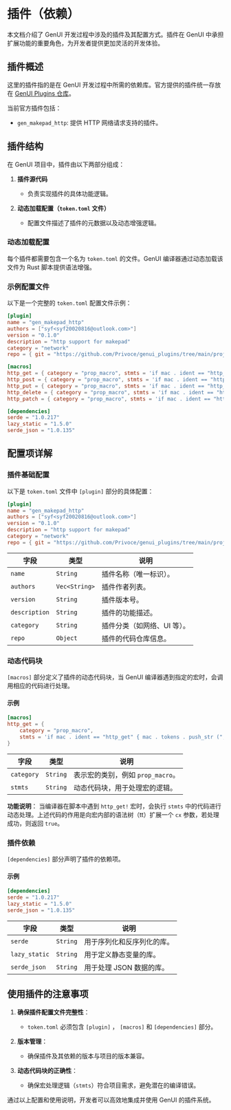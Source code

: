 # 插件（依赖）

本文档介绍了 GenUI 开发过程中涉及的插件及其配置方式。插件在 GenUI 中承担扩展功能的重要角色，为开发者提供更加灵活的开发体验。

## 插件概述

这里的插件指的是在 GenUI 开发过程中所需的依赖库。官方提供的插件统一存放在 [GenUI Plugins 仓库](https://github.com/Privoce/genui_plugins)。

当前官方插件包括：

- `gen_makepad_http`: 提供 HTTP 网络请求支持的插件。

## 插件结构

在 GenUI 项目中，插件由以下两部分组成：

1. **插件源代码**
   - 负责实现插件的具体功能逻辑。

2. **动态加载配置（`token.toml` 文件）**
   - 配置文件描述了插件的元数据以及动态增强逻辑。

### 动态加载配置

每个插件都需要包含一个名为 `token.toml` 的文件。GenUI 编译器通过动态加载该文件为 Rust 脚本提供语法增强。

### 示例配置文件

以下是一个完整的 `token.toml` 配置文件示例：

```toml title="token.toml"
[plugin]
name = "gen_makepad_http"
authors = ["syf<syf20020816@outlook.com>"]
version = "0.1.0"
description = "http support for makepad"
category = "network"
repo = { git = "https://github.com/Privoce/genui_plugins/tree/main/projects/gen_makepad_http" }

[macros]
http_get = { category = "prop_macro", stmts = 'if mac . ident == "http_get" { mac . tokens . push_str (", cx") ; return true; }' }
http_post = { category = "prop_macro", stmts = 'if mac . ident == "http_post" { mac . tokens . push_str (", cx") ; return true; }' }
http_put = { category = "prop_macro", stmts = 'if mac . ident == "http_put" { mac . tokens . push_str (", cx") ; return true; }' }
http_delete = { category = "prop_macro", stmts = 'if mac . ident == "http_delete" { mac . tokens . push_str (", cx") ; return true; }' }
http_patch = { category = "prop_macro", stmts = 'if mac . ident == "http_patch" { mac . tokens . push_str (", cx") ; return true; }' }

[dependencies]
serde = "1.0.217"
lazy_static = "1.5.0"
serde_json = "1.0.135"
```

## 配置项详解

### 插件基础配置

以下是 `token.toml` 文件中 `[plugin]` 部分的具体配置：

```toml
[plugin]
name = "gen_makepad_http"
authors = ["syf<syf20020816@outlook.com>"]
version = "0.1.0"
description = "http support for makepad"
category = "network"
repo = { git = "https://github.com/Privoce/genui_plugins/tree/main/projects/gen_makepad_http" }
```

| 字段         | 类型        | 说明                              |
|--------------|-------------|-----------------------------------|
| `name`       | `String`    | 插件名称（唯一标识）。            |
| `authors`    | `Vec<String>` | 插件作者列表。                    |
| `version`    | `String`    | 插件版本号。                      |
| `description`| `String`    | 插件的功能描述。                  |
| `category`   | `String`    | 插件分类（如网络、UI 等）。       |
| `repo`       | `Object`    | 插件的代码仓库信息。              |

### 动态代码块

`[macros]` 部分定义了插件的动态代码块，当 GenUI 编译器遇到指定的宏时，会调用相应的代码进行处理。

#### 示例

```toml
[macros]
http_get = {
    category = "prop_macro",
    stmts = 'if mac . ident == "http_get" { mac . tokens . push_str (", cx") ; return true; }'
}
```

| 字段         | 类型        | 说明                              |
|--------------|-------------|-----------------------------------|
| `category`   | `String`    | 表示宏的类别，例如 `prop_macro`。  |
| `stmts`      | `String`    | 动态代码块，用于处理宏的逻辑。    |

**功能说明**：
当编译器在脚本中遇到 `http_get!` 宏时，会执行 `stmts` 中的代码进行动态处理。上述代码的作用是向宏内部的语法树（tt）扩展一个 `cx` 参数，若处理成功，则返回 `true`。

### 插件依赖

`[dependencies]` 部分声明了插件的依赖项。

#### 示例

```toml
[dependencies]
serde = "1.0.217"
lazy_static = "1.5.0"
serde_json = "1.0.135"
```

| 字段          | 类型        | 说明                              |
|---------------|-------------|-----------------------------------|
| `serde`       | `String`    | 用于序列化和反序列化的库。       |
| `lazy_static` | `String`    | 用于定义静态变量的库。           |
| `serde_json`  | `String`    | 用于处理 JSON 数据的库。         |

## 使用插件的注意事项

1. **确保插件配置文件完整性**：
   - `token.toml` 必须包含 `[plugin]` ， `[macros]` 和 `[dependencies]` 部分。

2. **版本管理**：
   - 确保插件及其依赖的版本与项目的版本兼容。

3. **动态代码块的正确性**：
   - 确保宏处理逻辑（`stmts`）符合项目需求，避免潜在的编译错误。

通过以上配置和使用说明，开发者可以高效地集成并使用 GenUI 的插件系统。

